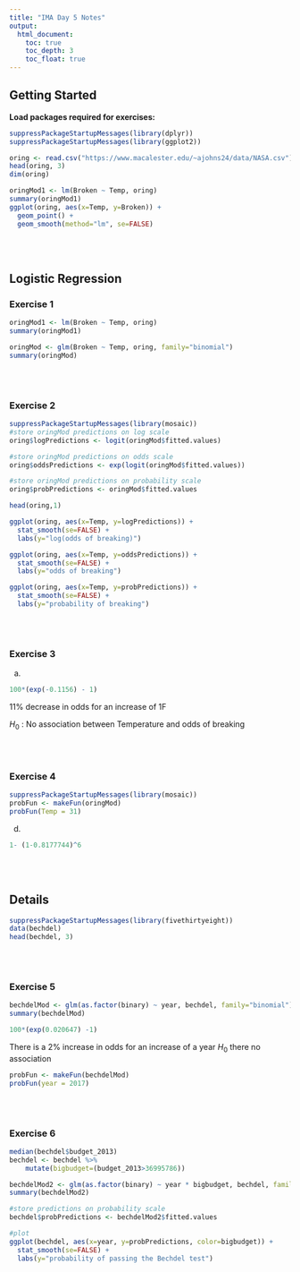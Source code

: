 ---
title: "IMA Day 5 Notes"
output:
  html_document:
    toc: true
    toc_depth: 3
    toc_float: true
---




## Getting Started

**Load packages required for exercises:**

```{r}
suppressPackageStartupMessages(library(dplyr))
suppressPackageStartupMessages(library(ggplot2))
```


```{r}
oring <- read.csv("https://www.macalester.edu/~ajohns24/data/NASA.csv")
head(oring, 3)
dim(oring)
```




```{r}
oringMod1 <- lm(Broken ~ Temp, oring)
summary(oringMod1)
ggplot(oring, aes(x=Temp, y=Broken)) + 
  geom_point() + 
  geom_smooth(method="lm", se=FALSE)
```


<br>
<br>



## Logistic Regression

### Exercise 1

```{r}
oringMod1 <- lm(Broken ~ Temp, oring)
summary(oringMod1)
```
```{r}
oringMod <- glm(Broken ~ Temp, oring, family="binomial")
summary(oringMod)
```


<br>
<br>

### Exercise 2

```{r}
suppressPackageStartupMessages(library(mosaic))
#store oringMod predictions on log scale
oring$logPredictions <- logit(oringMod$fitted.values)

#store oringMod predictions on odds scale
oring$oddsPredictions <- exp(logit(oringMod$fitted.values))

#store oringMod predictions on probability scale
oring$probPredictions <- oringMod$fitted.values

```
    

```{r}
head(oring,1)
```

```{r}
ggplot(oring, aes(x=Temp, y=logPredictions)) + 
  stat_smooth(se=FALSE) + 
  labs(y="log(odds of breaking)")

```
```{r}
ggplot(oring, aes(x=Temp, y=oddsPredictions)) + 
  stat_smooth(se=FALSE) + 
  labs(y="odds of breaking")

```
```{r}
ggplot(oring, aes(x=Temp, y=probPredictions)) +
  stat_smooth(se=FALSE) +
  labs(y="probability of breaking")
```

<br>
<br>


### Exercise 3
a. 
```{r}
100*(exp(-0.1156) - 1)
```
11% decrease in odds for an increase of 1F

$H_{0}$ : No association between Temperature and odds of breaking
 
<br>
<br>

### Exercise 4

```{r}
suppressPackageStartupMessages(library(mosaic))
probFun <- makeFun(oringMod)
probFun(Temp = 31)
```    

d.
```{r}
1- (1-0.8177744)^6
```


 
<br>
<br>


## Details


```{r}
suppressPackageStartupMessages(library(fivethirtyeight))
data(bechdel)
head(bechdel, 3)
```


<br>
<br>

### Exercise 5
```{r}
bechdelMod <- glm(as.factor(binary) ~ year, bechdel, family="binomial")
summary(bechdelMod)
```
    
```{r}
100*(exp(0.020647) -1)
```

There is a 2% increase in odds for an increase of a year
$H_{0}$ there no association
```{r}
probFun <- makeFun(bechdelMod)
probFun(year = 2017)
```


<br>
<br>

### Exercise 6

```{r}
median(bechdel$budget_2013)
bechdel <- bechdel %>% 
    mutate(bigbudget=(budget_2013>36995786))
```


```{r}
bechdelMod2 <- glm(as.factor(binary) ~ year * bigbudget, bechdel, family="binomial")
summary(bechdelMod2)
```


```{r}
#store predictions on probability scale
bechdel$probPredictions <- bechdelMod2$fitted.values

#plot
ggplot(bechdel, aes(x=year, y=probPredictions, color=bigbudget)) +
  stat_smooth(se=FALSE) +
  labs(y="probability of passing the Bechdel test")
```

<br>
<br>





